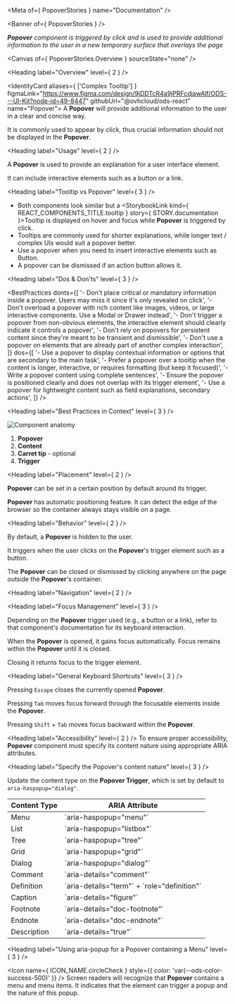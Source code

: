
<Meta of={ PopoverStories } name="Documentation" />

<Banner of={ PopoverStories } />

_**Popover** component is triggered by click and is used to provide additional information to the user in a new temporary surface that overlays the page_

<Canvas of={ PopoverStories.Overview } sourceState="none" />

<Heading label="Overview" level={ 2 } />

<IdentityCard aliases={ ['Complex Tooltip'] }
              figmaLink="https://www.figma.com/design/9jDDTcR4a9jPRFcdjawAlf/ODS---UI-Kit?node-id=49-8447"
              githubUrl="@ovhcloud/ods-react"
              name="Popover">
  A **Popover** will provide additional information to the user in a clear and concise way.

  It is commonly used to appear by click, thus crucial information should not be displayed in the **Popover**.
</IdentityCard>

<Heading label="Usage" level={ 2 } />

A **Popover** is used to provide an explanation for a user interface element.

It can include interactive elements such as a button or a link.

<Heading label="Tooltip vs Popover" level={ 3 } />

- Both components look similar but a <StorybookLink kind={ REACT_COMPONENTS_TITLE.tooltip } story={ STORY.documentation }>Tooltip</StorybookLink> is displayed on hover and focus while **Popover** is triggered by click.
- Tooltips are commonly used for shorter explanations, while longer text / complex UIs would suit a popover better.
- Use a popover when you need to insert interactive elements such as Button.
- A popover can be dismissed if an action button allows it.

<Heading label="Dos & Don'ts" level={ 3 } />

<BestPractices
  donts={[
    '- Don\'t place critical or mandatory information inside a popover. Users may miss it since it\'s only revealed on click',
    '- Don\'t overload a popover with rich content like images, videos, or large interactive components. Use a Modal or Drawer instead',
    '- Don\'t trigger a popover from non-obvious elements, the interactive element should clearly indicate it controls a popover',
    '- Don\'t rely on popovers for persistent content since they\'re meant to be transient and dismissible',
    '- Don\'t use a popover on elements that are already part of another complex interaction',
  ]}
  dos={[
    '- Use a popover to display contextual information or options that are secondary to the main task',
    '- Prefer a popover over a tooltip when the content is longer, interactive, or requires formatting (but keep it focused)',
    '- Write a popover content using complete sentences',
    '- Ensure the popover is positioned clearly and does not overlap with its trigger element',
    '- Use a popover for lightweight content such as field explanations, secondary actions',
  ]}
/>

<Heading label="Best Practices in Context" level={ 3 } />

![Component anatomy](./base-assets/components/popover/anatomy.png "Component anatomy")

1. **Popover**
2. **Content**
3. **Carret tip** - optional
4. **Trigger**

<Heading label="Placement" level={ 2 } />

**Popover** can be set in a certain position by default around its trigger.

**Popover** has automatic positioning feature. It can detect the edge of the browser so the container always stays visible on a page.

<Heading label="Behavior" level={ 2 } />

By default, a **Popover** is hidden to the user.

It triggers when the user clicks on the **Popover**'s trigger element such as a button.

The **Popover** can be closed or dismissed by clicking anywhere on the page outside the **Popover**'s container.

<Heading label="Navigation" level={ 2 } />

<Heading label="Focus Management" level={ 3 } />

Depending on the **Popover** trigger used (e.g., a button or a link), refer to that component's documentation for its keyboard interaction.

When the **Popover** is opened, it gains focus automatically. Focus remains within the **Popover** until it is closed.

Closing it returns focus to the trigger element.

<Heading label="General Keyboard Shortcuts" level={ 3 } />

Pressing `Escape` closes the currently opened **Popover**.

Pressing `Tab` moves focus forward through the focusable elements inside the **Popover**.

Pressing `Shift` + `Tab` moves focus backward within the **Popover**.

<Heading label="Accessibility" level={ 2 } />
To ensure proper accessibility, **Popover** component must specify its content nature using appropriate ARIA attributes.

<Heading label="Specify the Popover's content nature" level={ 3 } />

Update the content type on the **Popover Trigger**, which is set by default to `aria-haspopup="dialog"`.

<Table>
  <thead>
    <tr>
      <th>Content Type</th>
      <th>ARIA Attribute</th>
    </tr>
  </thead>
  <tbody>
    <tr>
      <td>Menu</td>
      <td>`aria-haspopup="menu"`</td>
    </tr>
    <tr>
      <td>List</td>
      <td>`aria-haspopup="listbox"`</td>
    </tr>
    <tr>
      <td>Tree</td>
      <td>`aria-haspopup="tree"`</td>
    </tr>
    <tr>
      <td>Grid</td>
      <td>`aria-haspopup="grid"`</td>
    </tr>
    <tr>
      <td>Dialog</td>
      <td>`aria-haspopup="dialog"`</td>
    </tr>
    <tr>
      <td>Comment</td>
      <td>`aria-details="comment"`</td>
    </tr>
    <tr>
      <td>Definition</td>
      <td>`aria-details="term"` + `role="definition"`</td>
    </tr>
    <tr>
      <td>Caption</td>
      <td>`aria-details="figure"`</td>
    </tr>
    <tr>
      <td>Footnote</td>
      <td>`aria-details="doc-footnote"`</td>
    </tr>
    <tr>
      <td>Endnote</td>
      <td>`aria-details="doc-endnote"`</td>
    </tr>
    <tr>
      <td>Description</td>
      <td>`aria-details="true"`</td>
    </tr>
  </tbody>
</Table>

<Heading label="Using aria-popup for a Popover containing a Menu" level={ 3 } />

<OdsCanvas of={PopoverStories.AccessibilityWithMenu} sourceState='shown' />

<Icon name={ ICON_NAME.circleCheck }
      style={{ color: 'var(--ods-color-success-500)' }} /> Screen readers will recognize that **Popover** contains a menu and menu items. It indicates that the element can trigger a popup and the nature of this popup.
